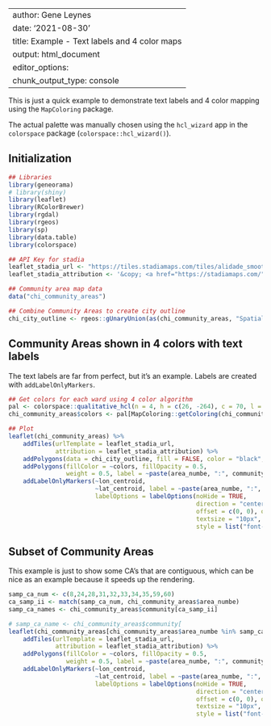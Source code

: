 

---
author: Gene Leynes
date: '2021-08-30'
title: Example - Text labels and 4 color maps
output: html_document
editor_options: 
  chunk_output_type: console
---

This is just a quick example to demonstrate text labels and 4 color mapping using the `MapColoring` package. 

The actual palette was manually chosen using the `hcl_wizard` app in the `colorspace` package (`colorspace::hcl_wizard()`).


## Initialization 

```r

## Libraries
library(geneorama)
# library(shiny)
library(leaflet)
library(RColorBrewer)
library(rgdal)
library(rgeos)
library(sp)
library(data.table)
library(colorspace)

## API Key for stadia
leaflet_stadia_url <- "https://tiles.stadiamaps.com/tiles/alidade_smooth_dark/{z}/{x}/{y}{r}.png?apikey={'%s'}" %>% sprintf(., yaml::read_yaml("config/stadia.yaml"))
leaflet_stadia_attribution <- '&copy; <a href="https://stadiamaps.com/">Stadia Maps</a>, &copy; <a href="https://openmaptiles.org/">OpenMapTiles</a> &copy; <a href="http://openstreetmap.org">OpenStreetMap</a> contributors'

## Community area map data
data("chi_community_areas")

## Combine Community Areas to create city outline
chi_city_outline <- rgeos::gUnaryUnion(as(chi_community_areas, "SpatialPolygons"))

```


## Community Areas shown in 4 colors with text labels

The text labels are far from perfect, but it's an example. Labels are created with `addLabelOnlyMarkers`.

```r

## Get colors for each ward using 4 color algorithm
pal <- colorspace::qualitative_hcl(n = 4, h = c(26, -264), c = 70, l = 70)
chi_community_areas$colors <- pal[MapColoring::getColoring(chi_community_areas)]

## Plot
leaflet(chi_community_areas) %>%
    addTiles(urlTemplate = leaflet_stadia_url, 
             attribution = leaflet_stadia_attribution) %>% 
    addPolygons(data = chi_city_outline, fill = FALSE, color = "black", weight = 5) %>%
    addPolygons(fillColor = ~colors, fillOpacity = 0.5,
                weight = 0.5, label = ~paste(area_numbe, ":", community) ) %>% 
    addLabelOnlyMarkers(~lon_centroid, 
                        ~lat_centroid, label = ~paste(area_numbe, ":", community),
                        labelOptions = labelOptions(noHide = TRUE,
                                                    direction = "center",
                                                    offset = c(0, 0), opacity = 1, 
                                                    textsize = "10px", textOnly = TRUE, 
                                                    style = list("font-style" = "bold")))

```


## Subset of Community Areas

This example is just to show some CA's that are contiguous, which can be nice as an example because it speeds up the rendering.

```r

samp_ca_num <- c(8,24,28,31,32,33,34,35,59,60)
ca_samp_ii <- match(samp_ca_num, chi_community_areas$area_numbe)
samp_ca_names <- chi_community_areas$community[ca_samp_ii]

# samp_ca_name <- chi_community_areas$community[
leaflet(chi_community_areas[chi_community_areas$area_numbe %in% samp_ca_num, ]) %>%
    addTiles(urlTemplate = leaflet_stadia_url, 
             attribution = leaflet_stadia_attribution) %>% 
    addPolygons(fillColor = ~colors, fillOpacity = 0.5,
                weight = 0.5, label = ~paste(area_numbe, ":", community) ) %>% 
    addLabelOnlyMarkers(~lon_centroid, 
                        ~lat_centroid, label = ~paste(area_numbe, ":", community),
                        labelOptions = labelOptions(noHide = TRUE,
                                                    direction = "center",
                                                    offset = c(0, 0), opacity = 1, 
                                                    textsize = "10px", textOnly = TRUE, 
                                                    style = list("font-style" = "bold")))
```
